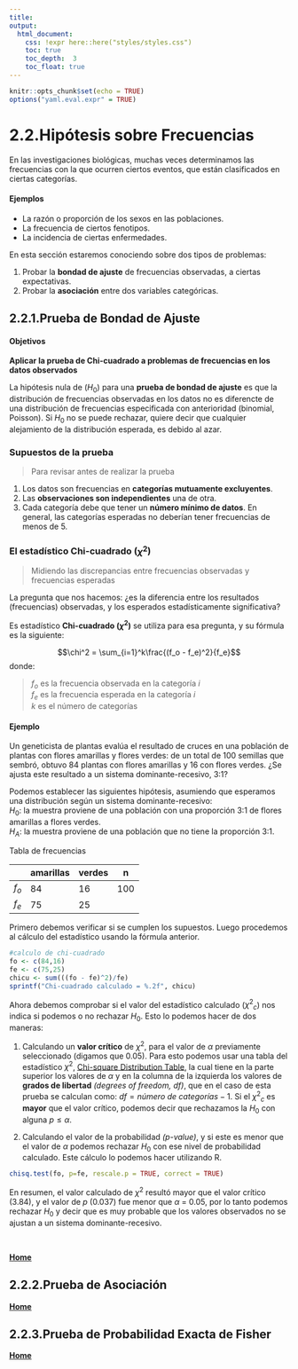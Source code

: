 ```yaml
---
title:
output:
  html_document:
    css: !expr here::here("styles/styles.css")
    toc: true
    toc_depth:  3
    toc_float: true
---
```


```r
knitr::opts_chunk$set(echo = TRUE)
options("yaml.eval.expr" = TRUE)
```

# 2.2.Hipótesis sobre Frecuencias  
En las investigaciones biológicas, muchas veces determinamos las frecuencias con la que ocurren ciertos eventos, que están clasificados en ciertas categorías.  

#### __Ejemplos__

* La razón o proporción de los sexos en las poblaciones.  
* La frecuencia de ciertos fenotipos.  
* La incidencia de ciertas enfermedades.  

En esta sección estaremos conociendo sobre dos tipos de problemas:  

1. Probar la __bondad de ajuste__ de frecuencias observadas, a ciertas expectativas.  
2. Probar la __asociación__ entre dos variables categóricas.

## 2.2.1.Prueba de Bondad de Ajuste  
#### Objetivos  
__Aplicar la prueba de Chi-cuadrado a problemas de frecuencias en los datos observados__  

La hipótesis nula de ($H_0$) para una __prueba de bondad de ajuste__ es que la distribución de frecuencias observadas en los datos no es diferencte de una distribución de frecuencias especificada con anterioridad (binomial, Poisson).  Si $H_0$ no se puede rechazar, quiere decir que cualquier alejamiento de la distribución esperada, es debido al azar.  

### Supuestos de la prueba  
> Para revisar antes de realizar la prueba  

1. Los datos son frecuencias en __categorías mutuamente excluyentes__.  
2. Las __observaciones son independientes__ una de otra.  
3. Cada categoría debe que tener un __número mínimo de datos__.  En general, las categorías esperadas no deberían tener frecuencias de menos de 5.

### El estadístico Chi-cuadrado ($\chi^2$)    
> Midiendo las discrepancias entre frecuencias observadas y frecuencias esperadas  

La pregunta que nos hacemos: ¿es la diferencia entre los resultados (frecuencias) observadas, y los esperados estadísticamente significativa?  

Es estadístico __Chi-cuadrado ($\chi^2$)__ se utiliza para esa pregunta, y su fórmula es la siguiente:  

$$\chi^2 = \sum_{i=1}^k\frac{(f_o - f_e)^2}{f_e}$$
donde:  

> $f_o$ es la frecuencia observada en la categoría _i_  
> $f_e$ es la frecuencia esperada en la categoría _i_  
> _k_ es el número de categorías  

#### __Ejemplo__  
Un geneticista de plantas evalúa el resultado de cruces en una población de plantas con flores amarillas y flores verdes: de un total de 100 semillas que sembró, obtuvo 84 plantas con flores amarillas y 16 con flores verdes. ¿Se ajusta este resultado a un sistema dominante-recesivo, 3:1?  

Podemos establecer las siguientes hipótesis, asumiendo que esperamos una distribución según un sistema dominante-recesivo:  
$H_0$: la muestra proviene de una población con una proporción 3:1 de flores amarillas a flores verdes.  
$H_A$: la muestra proviene de una población que no tiene la proporción 3:1.  

Tabla de frecuencias  

|    |amarillas| verdes | n |
|----|---------|--------|---|
|$f_o$|84|16|100|
|$f_e$|75|25| |  

Primero debemos verificar si se cumplen los supuestos.  Luego procedemos al cálculo del estadístico usando la fórmula anterior.  
```r
#calculo de chi-cuadrado
fo <- c(84,16)
fe <- c(75,25)
chicu <- sum(((fo - fe)^2)/fe)
sprintf("Chi-cuadrado calculado = %.2f", chicu)
```
Ahora debemos comprobar si el valor del estadístico calculado ($\chi^2{_c}$) nos indica si podemos o no rechazar $H_0$.  Esto lo podemos hacer de dos maneras:  

1. Calculando un __valor crítico__ de $\chi^2$, para el valor de $\alpha$ previamente seleccionado (digamos que 0.05). Para esto podemos usar una tabla del estadístico $\chi^2$,  [Chi-square Distribution Table](https://drive.google.com/file/d/1YmEAW7H4oh0C2nVUP3JIHvYJP0rwezG3/view?usp=sharing), la cual tiene en la parte superior los valores de $\alpha$ y en la columna de la izquierda los valores de __grados de libertad__ _(degrees of freedom, df)_, que en el caso de esta prueba se calculan como: $df = número\ de\ categorías - 1$. Si el $\chi^2{_c}$ es __mayor__ que el valor crítico, podemos decir que rechazamos la $H_0$ con alguna $p \leq \alpha$.  

2. Calculando el valor de la probabilidad _(p-value)_, y si este es menor que el valor de $\alpha$ podemos rechazar $H_0$ con ese nivel de probabilidad calculado.  Este cálculo lo podemos hacer utilizando R.  

```r
chisq.test(fo, p=fe, rescale.p = TRUE, correct = TRUE)
```  

En resumen, el valor calculado de $\chi^2$ resultó mayor que el valor crítico (3.84), y el valor de _p_ (0.037) fue menor que $\alpha$ = 0.05, por lo tanto podemos rechazar $H_0$ y decir que es muy probable que los valores observados no se ajustan a un sistema dominante-recesivo. 


\

[  __Home__](https://dsfernandez.github.io/bioestadisticas/index.html)

## 2.2.2.Prueba de Asociación

 

[  __Home__](https://dsfernandez.github.io/bioestadisticas/index.html)

## 2.2.3.Prueba de Probabilidad Exacta de Fisher

 

[  __Home__](https://dsfernandez.github.io/bioestadisticas/index.html)

